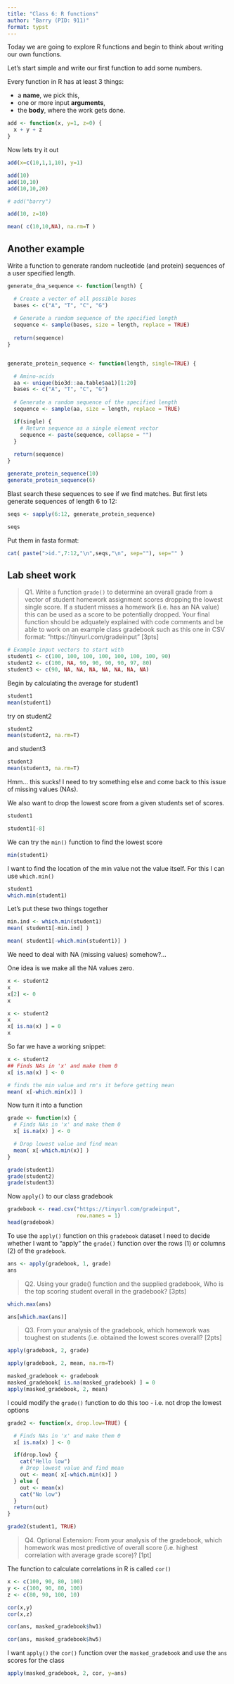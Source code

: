```yaml
---
title: "Class 6: R functions"
author: "Barry (PID: 911)"
format: typst
---
```


Today we are going to explore R functions and begin to think about writing our own functions.

Let's start simple and write our first function to add some numbers.

Every function in R has at least 3 things:

- a **name**, we pick this, 
- one or more input **arguments**,
- the **body**, where the work gets done.


```r
add <- function(x, y=1, z=0) {
  x + y + z 
}
```

Now lets try it out

```r
add(x=c(10,1,1,10), y=1)
```
```r
add(10)
add(10,10)
add(10,10,20)
```

```r
# add("barry")
```


```r
add(10, z=10)
```

```r
mean( c(10,10,NA), na.rm=T )
```

## Another example

Write a function to generate random nucleotide (and protein) sequences of a user specified length.

```r
generate_dna_sequence <- function(length) {

  # Create a vector of all possible bases
  bases <- c("A", "T", "C", "G")
  
  # Generate a random sequence of the specified length
  sequence <- sample(bases, size = length, replace = TRUE)
  
  return(sequence)
}


generate_protein_sequence <- function(length, single=TRUE) {

  # Amino-acids
  aa <- unique(bio3d::aa.table$aa1)[1:20]
  bases <- c("A", "T", "C", "G")
  
  # Generate a random sequence of the specified length
  sequence <- sample(aa, size = length, replace = TRUE)

  if(single) {
    # Return sequence as a single element vector
    sequence <- paste(sequence, collapse = "")
  }
    
  return(sequence)
}
```



```r
generate_protein_sequence(10)
generate_protein_sequence(6)
```
Blast search these sequences to see if we find matches. But first lets generate sequences of length 6 to 12:

```r
seqs <- sapply(6:12, generate_protein_sequence)
```

```r
seqs
```

Put them in fasta format:

```r
cat( paste(">id.",7:12,"\n",seqs,"\n", sep=""), sep="" )
```




## Lab sheet work

> Q1. Write a function `grade()` to determine an overall grade from a vector of student homework assignment scores dropping the lowest single score. If a student misses a homework (i.e. has an NA value) this can be used as a score to be potentially dropped. Your final function should be adquately explained with code comments and be able to work on an example class gradebook such as this one in CSV format: “https://tinyurl.com/gradeinput” [3pts]


```r
# Example input vectors to start with
student1 <- c(100, 100, 100, 100, 100, 100, 100, 90)
student2 <- c(100, NA, 90, 90, 90, 90, 97, 80)
student3 <- c(90, NA, NA, NA, NA, NA, NA, NA)
```

Begin by calculating the average for student1
```r
student1
mean(student1)
```

try on student2
```r
student2
mean(student2, na.rm=T)
```
and student3
```r
student3
mean(student3, na.rm=T)
```
Hmm... this sucks! I need to try something else and come back to this issue of missing values (NAs).

We also want to drop the lowest score from a given students set of scores.

```r
student1
```

```r
student1[-8]
```

We can try the `min()` function to find the lowest score

```r
min(student1)
```

I want to find the location of the min value not the value itself. For this I can use `which.min()`

```r
student1
which.min(student1)
```

Let's put these two things together

```r
min.ind <- which.min(student1)
mean( student1[-min.ind] )
```

```r
mean( student1[-which.min(student1)] )
```

We need to deal with NA (missing values) somehow?...

One idea is we make all the NA values zero.

```r
x <- student2
x
x[2] <- 0
x
```

```r
x <- student2
x
x[ is.na(x) ] = 0
x
```

So far we have a working snippet:

```r
x <- student2
## Finds NAs in 'x' and make them 0
x[ is.na(x) ] <- 0

# finds the min value and rm's it before getting mean
mean( x[-which.min(x)] )
```

Now turn it into a function

```r
grade <- function(x) { 
  # Finds NAs in 'x' and make them 0
  x[ is.na(x) ] <- 0

  # Drop lowest value and find mean
  mean( x[-which.min(x)] )
}
```



```r
grade(student1)
grade(student2)
grade(student3)
```

Now `apply()` to our class gradebook

```r
gradebook <- read.csv("https://tinyurl.com/gradeinput",
                      row.names = 1)
head(gradebook)
```

To use the `apply()` function on this `gradebook` dataset I need to decide whether I want to "apply" the `grade()` function over the rows (1) or columns (2) of the `gradebook`.

```r
ans <- apply(gradebook, 1, grade)
ans
```

> Q2. Using your grade() function and the supplied gradebook, Who is the top scoring student overall in the gradebook? [3pts]

```r
which.max(ans)

ans[which.max(ans)]
```

> Q3. From your analysis of the gradebook, which homework was toughest on students (i.e. obtained the lowest scores overall? [2pts]

```r
apply(gradebook, 2, grade)
```

```r
apply(gradebook, 2, mean, na.rm=T)

```

```r
masked_gradebook <- gradebook
masked_gradebook[ is.na(masked_gradebook) ] = 0
apply(masked_gradebook, 2, mean)
```

I could modify the `grade()` function to do this too - i.e. not drop the lowest options

```r
grade2 <- function(x, drop.low=TRUE) { 

  # Finds NAs in 'x' and make them 0
  x[ is.na(x) ] <- 0

  if(drop.low) {
    cat("Hello low")
    # Drop lowest value and find mean
    out <- mean( x[-which.min(x)] )
  } else {
    out <- mean(x)
    cat("No low")
  }
  return(out)
}
```
```r
grade2(student1, TRUE)
```

> Q4. Optional Extension: From your analysis of the gradebook, which homework was most predictive of overall score (i.e. highest correlation with average grade score)? [1pt]

The function to calculate correlations in R is called `cor()`

```r
x <- c(100, 90, 80, 100)
y <- c(100, 90, 80, 100)
z <- c(80, 90, 100, 10)

cor(x,y)
cor(x,z)
```


```r
cor(ans, masked_gradebook$hw1)
```
```r
cor(ans, masked_gradebook$hw5)

```

I want `apply()` the `cor()` function over the `masked_gradebook` and use the `ans` scores for the class

```r
apply(masked_gradebook, 2, cor, y=ans)
```





